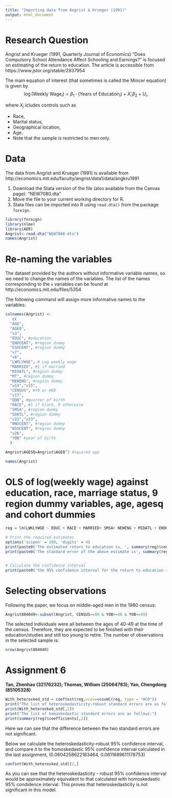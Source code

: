 ```yaml
---
title: "Importing data from Angrist & Krueger (1991)"
output: html_document
---
```



# Research Question

Angrist and Krueger (1991, Quarterly Journal of Economics) "Does Compulsory School Attendance Affect Schooling and Earnings?" is focused on estimating of the return to education. The article is accessible from https://www.jstor.org/stable/2937954

The main equation of interest (that sometimes is called the Mincer equation) is given by
$$\begin{equation}
\log(\text{Weekly Wage}_i)=\beta_1\cdot (\text{Years of Education}_i)+X_i'\beta_2+U_i,
\end{equation}$$

where $X_i$ icludes controls such as

* Race,
* Marital status,
* Geographical location,
* Age.
* Note that the sample is restricted to men only.


# Data

The data from Angrist and Krueger (1991) is available from http://economics.mit.edu/faculty/angrist/data1/data/angkru1991 

1. Download the Stata version of the file (also available from the Canvas page): "NEW7080.dta"
2. Move the file to your current working directory for R.
3. Stata files can be imported into R using `read.dta()` from the package `foreign`.


```r
library(foreign)
library(nlme)
library(AER)
Angrist<-read.dta("NEW7080.dta")
names(Angrist)
```


# Re-naming the variables

The dataset provided by the authors without informative variable names, so we need to change the names of the variables. The list of the names corresponding to the `v` variables can be found at http://economics.mit.edu/files/5354

The following command will assign more informative names to the variables:
```r
colnames(Angrist) <-
   c(
  "AGE",
  "AGEQ", 
  "v3",
  "EDUC", #education
  "ENOCENT", #region dummy
  "ESOCENT", #region dummy
  "v7",
  "v8",
  "LWKLYWGE", # Log weekly wage
  "MARRIED", #1 if married
  "MIDATL", #region dummy
  "MT", #region dummy
  "NEWENG", #region dummy
  "v14","v15",
  "CENSUS", #70 or #80
  "v17",
  "QOB", #quarter of birth
  "RACE", #1 if black, 0 otherwise
  "SMSA", #region dummy
  "SOATL", #region dummy
  "v22","v23",
  "WNOCENT", #region dummy
  "WSOCENT", #region dummy
  "v26",
  "YOB" #year of birth
  )

Angrist$AGESQ=Angrist$AGEQ^2 #squared age

names(Angrist)
```

# OLS of log(weekly wage) against education, race, marriage status, 9 region dummy variables, age, agesq and cohort dummies
```r
reg = lm(LWKLYWGE ~ EDUC + RACE + MARRIED+ SMSA+ NEWENG + MIDATL + ENOCENT + WNOCENT + SOATL + ESOCENT + WSOCENT + MT + AGE + AGESQ + as.factor(YOB), data = Angrist[c('LWKLYWGE', 'EDUC', 'RACE', 'MARRIED', 'SMSA', 'NEWENG', 'MIDATL', 'ENOCENT', 'WNOCENT', 'SOATL', 'ESOCENT', 'WSOCENT', 'MT', 'AGE', 'AGESQ', 'YOB')])

# Print the required estimates
options('scipen' = 100, 'digits' = 4)
print(paste0('The estimated return to education is, ', summary(reg)$coefficients[2.1]))
print(paste0('The standard error of the above estimate is', summary(reg)$coefficients[2,2]))


# Calculate the confidence interval
print(paste0('the 95% confidence interval for the return to education is', confint(reg, level = 0.95) [2,]))
```


# Selecting observations

Following the paper, we focus on middle-aged men in the 1980 census:
```r
Angrist804049<-subset(Angrist, CENSUS==80 & YOB>=40 & YOB<=49)
```

The selected individuals were all between the ages of 40-49 at the time of the census. Therefore, they are expected to be finished with their education/studies and still too young to retire. The number of observations in the selected sample is:
```r
nrow(Angrist804049)
```
# Assignment 6

**Tan, Zhenhao (32176232); Thomas, William (25064783); Yan, Chengdong (85105328)**
```r
With_heterosked_std = coeftest(reg,vcov=vcovHC(reg, type = "HC0"))
print("The list of heteroskedasticity-robust standard errors are as follows:")
print(With_heterosked_std[,2])
print("The list of homoskedastic standard errors are as follows:")
print(summary(reg)$coefficients[,2])
```

Here we can see that the difference between the two standard errors are not significant.


Below we calculate the heteroskedasticity-robust 95% confidence interval, and compare it to the homoskedastic 95% confidence interval calculated in the last assignment, (0.0604258622183464, 0.0611689611178753)
```r
confint(With_heterosked_std)[2,]
```
As you can see that the heteroskedasticity - robust 95% confidence interval would be approximately equivalent to that calculated with homoskedastic 95% condidence interval. This proves that heteroskedasticity is not significant in this model.
